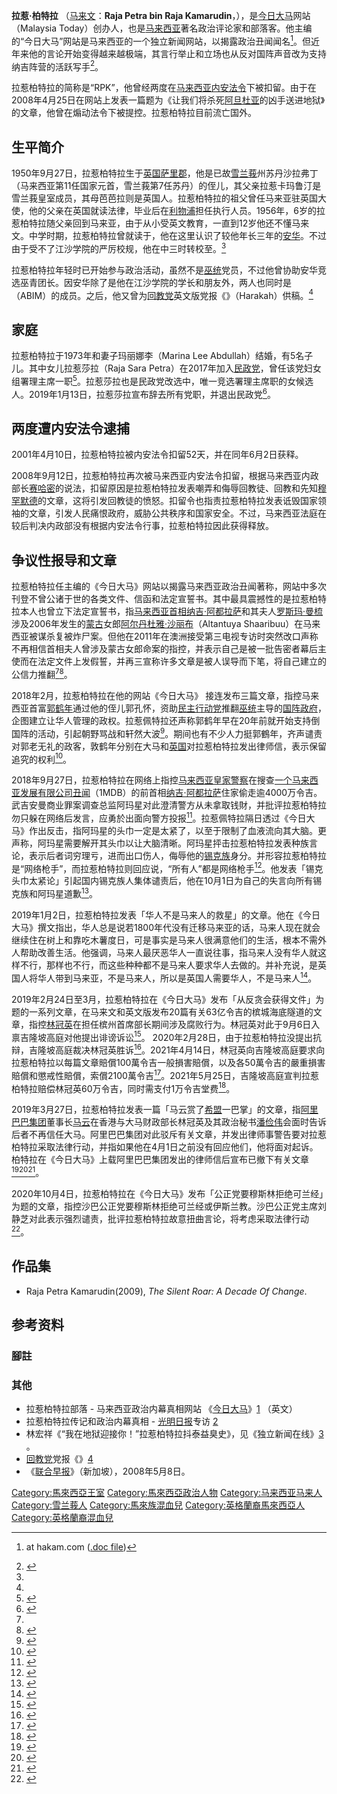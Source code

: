 {{Citation style|time=2018-01-14}}
{{Infobox Person
|name        = 拉惹柏特拉
|image       = File:RPK_at_Dang_Wangi.JPG
|image_size  = 200px
|alt         = 
|caption     = 拉惹柏特拉2007年在金马警区总部，左方是其配偶
|birth_name  = Raja Petra bin Raja Kamarudin
|birth_date  = {{Birth date and age|1950|09|27}}
|birth_place = [[英国|英国]][[萨里郡|萨里郡]]
|death_date  = <!-- {{Death date and age|YYYY|MM|DD|YYYY|MM|DD}} -->
|death_place = 
|other_names = RPK
|known_for   = 
|occupation  = [[社运|社运]]分子、专栏作家
|nationality = {{MAS}}
|children    = Raja Suraya<br>Raja Azman<br>Raja Shahril<br>Raja Azmir<br>拉惹莎拉
| spouse         =Marina Lee Abdullah
| issue          =Raja Suraya<br>Raja Azman<br>Raja Shahril<br>Raja Azmir<br>Raja Sara
}}

'''拉惹·柏特拉''' （[[马来文|马来文]]：'''Raja Petra bin Raja Kamarudin'''，{{bd|1950年|9月27日}}），是[[今日大马|今日大马]]网站（Malaysia Today）创办人，也是[[马来西亚|马来西亚]]著名政治评论家和部落客。他主编的“今日大马”网站是马来西亚的一个独立新闻网站，以揭露政治丑闻闻名<ref name="Appellate Jurisdiction">{{webarchive |url=https://web.archive.org/web/20030318185412/http://www.hakam.org/rajapetra.doc |date=18 March 2003 |title=Appellate Jurisdiction involving the detention of Raja Petra Kamarudin under the ISA (2001) }} at hakam.com ([http://www.hakam.org/rajapetra.doc .doc file])</ref>。但近年来他的言论开始变得越来越极端，其言行举止和立场也从反对国阵声音改为支持纳吉阵营的活跃写手<ref name=":0">{{Cite web|title=也说拉惹柏特拉的翻转立场|url=https://www.malaysiakini.com/news/161734|accessdate=|date=2011-04-17|last=天堂鸟|work=Malaysiakini|language=zh|archive-url=https://web.archive.org/web/20201011080516/https://www.malaysiakini.com/news/161734|archive-date=2020-10-11|dead-url=no}}</ref>。

拉惹柏特拉的简称是“RPK”，他曾经两度在[[马来西亚内安法令|马来西亚内安法令]]下被扣留。由于在2008年4月25日在网站上发表一篇题为《让我们将杀死[[:阿尔丹杜雅·沙丽布|阿旦杜亚]]的凶手送进地狱》的文章，他曾在煽动法令下被提控。拉惹柏特拉目前流亡国外。

==生平简介==
1950年9月27日，拉惹柏特拉生于[[英国|英国]][[萨里郡|萨里郡]]，他是已故[[雪兰莪|雪兰莪]]州苏丹沙拉弗丁（马来西亚第11任国家元首，雪兰莪第7任苏丹）的侄儿，其父亲拉惹卡玛鲁汀是雪兰莪皇室成员，其母芭芭拉则是英国人。拉惹柏特拉的祖父曾任马来亚驻英国大使，他的父亲在英国就读法律，毕业后在[[利物浦|利物浦]]担任执行人员。1956年，6岁的拉惹柏特拉随父亲回到马来亚，由于从小受英文教育，一直到12岁他还不懂马来文。中学时期，拉惹柏特拉曾就读于{{tsl|en|Malay College Kuala Kangsar|江沙马来学院}}，他在这里认识了较他年长三年的[[安华|安华]]。不过由于受不了江沙学院的严厉校规，他在中三时转校至{{tsl|en|Victoria Institution|维多利亚学院}}。<ref name="Appellate Jurisdiction"/>

拉惹柏特拉年轻时已开始参与政治活动，虽然不是[[巫统|巫统]]党员，不过他曾协助安华竞选巫青团长。因安华除了是他在江沙学院的学长和朋友外，两人也同时是{{tsl|ms|Angkatan Belia Islam Malaysia|马来西亚回教青年组织}}（ABIM）的成员。之后，他又曾为[[:泛马回教党|回教党]]英文版党报《{{tsl|ms|Harakah|哈拉卡报}}》（Harakah）供稿。<ref name="Appellate Jurisdiction"/>

==家庭==
拉惹柏特拉于1973年和妻子玛丽娜李（Marina Lee Abdullah）结婚，有5名子儿。其中女儿拉惹莎拉（Raja Sara Petra）在2017年加入[[马来西亚民政运动党|民政党]]，曾任该党妇女组署理主席一职<ref>{{Cite web|title=拉惹柏特拉女儿加入民政党|url=https://www.malaysiakini.com/news/387903|accessdate=|date=2017-07-09|work=Malaysiakini|language=zh|archive-url=https://web.archive.org/web/20170711235322/http://www.malaysiakini.com/news/387903|archive-date=2017-07-11|dead-url=no}}</ref>。拉惹莎拉也是民政党改选中，唯一竞选署理主席职的女候选人。2019年1月13日，拉惹莎拉宣布辞去所有党职，并退出民政党<ref>{{Cite web|title=拉惹柏特拉女儿 裸辞退出民政党|url=https://www.chinapress.com.my/20190113/%e6%8b%89%e6%83%b9%e6%9f%8f%e7%89%b9%e6%8b%89%e5%a5%b3%e5%84%bf-%e8%a3%b8%e8%be%9e%e9%80%80%e5%87%ba%e6%b0%91%e6%94%bf%e5%85%9a/|accessdate=|date=2019-01-13|work=中國報 China Press|language=en-US}}</ref>。

==两度遭内安法令逮捕==
2001年4月10日，拉惹柏特拉被内安法令扣留52天，并在同年6月2日获释。{{来源请求}} 

2008年9月12日，拉惹柏特拉再次被马来西亚内安法令扣留，根据马来西亚内政部长[[赛哈密|赛哈密]]的说法，扣留原因是拉惹柏特拉发表嘲弄和侮辱回教徒、回教和先知[[穆罕默德|穆罕默德]]的文章，这将引发回教徒的愤怒。扣留令也指责拉惹柏特拉发表诋毁国家领袖的文章，引发人民痛恨政府，威胁公共秩序和国家安全。不过，马来西亚法庭在较后判决内政部没有根据内安法令行事，拉惹柏特拉因此获得释放。

==争议性报导和文章==
拉惹柏特拉任主编的《今日大马》网站以揭露马来西亚政治丑闻著称，网站中多次刊登不曾公诸于世的各类文件、信函和法定宣誓书。其中最具震撼性的是拉惹柏特拉本人也曾立下法定宣誓书，指[[马来西亚首相|马来西亚首相]][[纳吉·阿都拉萨|纳吉·阿都拉萨]]和其夫人[[罗斯玛·曼梳|罗斯玛·曼梳]]涉及2006年发生的[[蒙古国|蒙古]]女郎[[阿尔丹杜雅·沙丽布谋杀案|阿尔丹杜雅·沙丽布]]（Altantuya Shaaribuu）在马来西亚被谋杀复被炸尸案。但他在2011年在澳洲接受第三电视专访时突然改口声称不再相信首相夫人曾涉及蒙古女郎命案的指控，并表示自己是被一批告密者幕后主使而在法定文件上发假誓，并再三宣称许多文章是被人误导而下笔，将自己建立的公信力推翻<ref name=":0" /><ref>{{Cite web|title=: 柏特拉第三电视专访急转弯不再相信罗斯玛涉及蒙女案|url=http://malaysiakinicn.blogspot.com/2011/04/blog-post_8809.html|accessdate=|date=2011-04-13|last=当今大马}}</ref>。

2018年2月，拉惹柏特拉在他的网站《今日大马》 接连发布三篇文章，指控马来西亚首富[[郭鶴年|郭鹤年]]通过他的侄儿郭孔怀，资助[[民主行动党_(马来西亚)|民主行动党]]推翻[[馬來民族統一機構|巫统]]主导的[[國民陣線|国阵政府]]，企图建立让华人管理的政权。拉惹佩特拉还声称郭鹤年早在20年前就开始支持倒国阵的活动，引起朝野骂战和轩然大波<ref>{{Cite web|title=《今日大马》撤三篇指控郭鹤年文章|url=https://www.malaysiakini.com/news/414468|accessdate=|date=2018-03-05|work=Malaysiakini|language=zh|archive-url=https://web.archive.org/web/20201011153143/https://www.malaysiakini.com/news/414468|archive-date=2020-10-11|dead-url=no}}</ref>。期间也有不少人力挺郭鶴年，齐声谴责对郭老无礼的政客，敦鹤年分别在大马和[[英国|英国]]对拉惹柏特拉发出律师信，表示保留追究的权利<ref>{{Cite web|title=郭鹤年第二度发声明 感谢马来西亚人为他发声力挺|url=https://www.orientaldaily.com.my/news/nation/2018/03/06/234198|accessdate=|date=2018-03-06|work=東方網 馬來西亞東方日報|language=zh-Hans|archive-url=https://web.archive.org/web/20201011153149/https://www.orientaldaily.com.my/news/nation/2018/03/06/234198|archive-date=2020-10-11|dead-url=no}}</ref>。

2018年9月27日，拉惹柏特拉在网络上指控[[马来西亚皇家警察|马来西亚皇家警察]]在搜查[[一个马来西亚发展有限公司丑闻|一个马来西亚发展有限公司丑闻]]（1MDB）的前首相[[纳吉·阿都拉萨|纳吉·阿都拉萨]]住家偷走逾4000万令吉。武吉安曼商业罪案调查总监阿玛星对此澄清警方从未拿取钱財，并批评拉惹柏特拉勿只躲在网络后发言，应勇於出面向警方投报<ref>{{Cite web|title=【搜查公寓传窃4330万】阿玛星澄清 警方从未拿取钱財|url=http://news.seehua.com/?p=394674|accessdate=|date=2018-09-28|last=大平|work=马来西亚诗华日报新闻网|language=zh-CN|archive-url=https://web.archive.org/web/20181206105400/http://news.seehua.com/?p=394674|archive-date=2018-12-06|dead-url=no}}</ref>。拉惹佩特拉隔日透过《今日大马》作出反击，指阿玛星的头巾一定是太紧了，以至于限制了血液流向其大脑。更声称，阿玛星需要解开其头巾以让大脑清晰。阿玛星抨击拉惹柏特拉发表种族言论，表示后者词穷理亏，进而出口伤人，侮辱他的[[锡克教|锡克族]]身分。并形容拉惹柏特拉是“网络枪手”，而拉惹柏特拉则回应说，“所有人”都是网络枪手<ref>{{Cite web|title=阿玛星斥拉惹佩特拉 词穷理亏后出口伤人|url=https://www.enanyang.my/node/217227|accessdate=|date=2018-09-29|work=www.enanyang.my|language=zh-hans}}</ref>。他发表「锡克头巾太紧论」引起国内锡克族人集体谴责后，他在10月1日为自己的失言向所有锡克族和阿玛星道歉<ref>{{Cite web|title=无意羞辱锡克族，拉惹柏特拉道歉|url=https://www.malaysiakini.com/news/445570|accessdate=|date=2018-10-01|work=Malaysiakini|language=zh|archive-url=https://web.archive.org/web/20181002123043/https://www.malaysiakini.com/news/445570|archive-date=2018-10-02|dead-url=no}}</ref>。

2019年1月2日，拉惹柏特拉发表「华人不是马来人的救星」的文章。他在《今日大马》撰文指出，华人总是说若1800年代没有迁移马来亚的话，马来人现在就会继续住在树上和靠吃木薯度日，可是事实是马来人很满意他们的生活，根本不需外人帮助改善生活。他强调，马来人最厌恶华人一直说往事，指马来人没有华人就这样不行，那样也不行，而这些种种都不是马来人要求华人去做的。并补充说，是英国人将华人带到马来亚，不是马来人，所以是英国人需要华人，不是马来人<ref>{{Cite web|title=大马靠华人才得以发展？拉惹柏特拉：马来人没要求华人这样做！  精彩大马|url=https://www.cincainews.com/news/malaysia/2019/01/02/20190102-raja-petra-malay-never-beg-chinese-to-develop-this-country/1708472|accessdate=|last=综合报导|first=2019年 1月 02日 星期三 07:18 下午 Myt|work=www.cincainews.com|language=zh}}</ref>。

2019年2月24日至3月，拉惹柏特拉在《今日大马》发布「从反贪会获得文件」为题的一系列文章，在马来文和英文版发布20篇有关63亿令吉的槟城海底隧道的文章，指控[[林冠英|林冠英]]在担任槟州首席部长期间涉及腐败行为。林冠英对此于9月6日入禀吉隆坡高庭对他提出诽谤诉讼<ref>{{Cite web|title=发布10篇槟海隧文章 林冠英诉柏特拉诽谤 中國報|url=https://www.chinapress.com.my/20191021/%e5%8f%91%e5%b8%8310%e7%af%87%e6%a7%9f%e6%b5%b7%e9%9a%a7%e6%96%87%e7%ab%a0-%e6%9e%97%e5%86%a0%e8%8b%b1%e8%af%89%e6%9f%8f%e7%89%b9%e6%8b%89%e8%af%bd%e8%b0%a4/|accessdate=2020-10-10|work=中國報 China Press|language=en-US}}</ref>。 2020年2月28日，由于拉惹柏特拉没提出抗辩，吉隆坡高庭裁决林冠英胜诉<ref>{{Cite web|title=林冠英诉柏特拉诽谤案·高庭821估算赔偿|url=https://www.sinchew.com.my/content/content_2299394.html|accessdate=2020-10-10|work=www.sinchew.com.my|archive-date=2020-10-11|archive-url=https://web.archive.org/web/20201011232725/https://www.sinchew.com.my/content/content_2299394.html|dead-url=no}}</ref>。2021年4月14日，林冠英向吉隆坡高庭要求向拉惹柏特拉以每篇文章賠償100萬令吉一般損害賠償，以及各50萬令吉的嚴重損害賠償和懲戒性賠償，索償2100萬令吉<ref>{{Cite web|title=起诉拉惹柏特拉诽谤 林冠英索偿2100万|url=https://www.kwongwah.com.my/20210414/%e8%b5%b7%e8%af%89%e4%bd%a9%e7%89%b9%e6%8b%89%e8%af%bd%e8%b0%a4-%e6%9e%97%e5%86%a0%e8%8b%b1%e7%b4%a2%e5%81%bf2100%e4%b8%87/|accessdate=|date=2021-04-14|work=光华网|language=en-US|archive-url=https://web.archive.org/web/20210417234157/https://www.kwongwah.com.my/20210414/%e8%b5%b7%e8%af%89%e4%bd%a9%e7%89%b9%e6%8b%89%e8%af%bd%e8%b0%a4-%e6%9e%97%e5%86%a0%e8%8b%b1%e7%b4%a2%e5%81%bf2100%e4%b8%87/|archive-date=2021-04-17|dead-url=no}}</ref>。2021年5月25日，吉隆坡高庭宣判拉惹柏特拉赔偿林冠英60万令吉，同时需支付1万令吉堂费<ref>{{Cite web|title=高庭谕令拉惹拍特拉赔偿林冠英60万|url=https://www.orientaldaily.com.my/news/nation/2021/05/25/413737|access-date=|date=2021-05-25|work=東方網 馬來西亞東方日報|language=zh-Hans|archive-date=2021-12-10|archive-url=https://web.archive.org/web/20211210050748/https://www.orientaldaily.com.my/news/nation/2021/05/25/413737}}</ref>。

2019年3月27日，拉惹柏特拉发表一篇「马云赏了[[希望聯盟|希盟]]一巴掌」的文章，指[[阿里巴巴集团|阿里巴巴集团]]董事长[[马云|马云]]在香港与大马财政部长林冠英及其政治秘书[[潘俭伟|潘俭伟]]会面时告诉后者不再信任大马。阿里巴巴集团对此驳斥有关文章，并发出律师事警告要对拉惹柏特拉采取法律行动，并指如果他在4月1日之前没有回应他们，他将面对起诉。柏特拉在《今日大马》上载阿里巴巴集团发出的律师信后宣布已撤下有关文章<ref>{{Cite web|title=阿里巴巴发函恫言采法律行动·拉惹柏特拉撤“马云”|url=https://www.sinchew.com.my/content/2019-03/29/content_2029994.html|accessdate=|date=2019-03-29|work=www.sinchew.com.my}}</ref><ref>{{Cite web|title=拉惹柏特接律师信 撤“马云打脸希盟”文章|url=https://www.chinapress.com.my/20190330/%e6%8b%89%e6%83%b9%e6%9f%8f%e7%89%b9%e6%8e%a5%e5%be%8b%e5%b8%88%e4%bf%a1-%e6%92%a4%e9%a9%ac%e4%ba%91%e6%89%93%e8%84%b8%e5%b8%8c%e7%9b%9f%e6%96%87%e7%ab%a0/|accessdate=|date=2019-03-30|work=中國報 China Press|language=en-US|archive-url=https://web.archive.org/web/20200808114027/https://www.chinapress.com.my/20190330/%E6%8B%89%E6%83%B9%E6%9F%8F%E7%89%B9%E6%8E%A5%E5%BE%8B%E5%B8%88%E4%BF%A1-%E6%92%A4%E9%A9%AC%E4%BA%91%E6%89%93%E8%84%B8%E5%B8%8C%E7%9B%9F%E6%96%87%E7%AB%A0/|archive-date=2020-08-08|dead-url=no}}</ref><ref>{{Cite web|title=诽谤马云“打脸”林冠英，柏特拉收律师信后撤文章|url=https://www.malaysiakini.com/news/470034|accessdate=|date=2019-03-29|work=Malaysiakini|language=zh|archive-url=https://web.archive.org/web/20190402161222/https://www.malaysiakini.com/news/470034|archive-date=2019-04-02|dead-url=no}}</ref>。

2020年10月4日，拉惹柏特拉在《今日大马》发布「公正党要穆斯林拒绝可兰经」为题的文章，指控沙巴公正党要穆斯林拒绝可兰经或伊斯兰教。沙巴公正党主席刘静芝对此表示强烈谴责，批评拉惹柏特拉故意扭曲言论，将考虑采取法律行动<ref>{{Cite web|title=【被指让穆斯林拒绝可兰经风波】刘静芝声明被曲解 探讨起诉部落客诽谤|url=https://www.kwongwah.com.my/20201006/%e3%80%90%e8%a2%ab%e6%8c%87%e8%ae%a9%e7%a9%86%e6%96%af%e6%9e%97%e6%8b%92%e7%bb%9d%e5%8f%af%e5%85%b0%e7%bb%8f%e9%a3%8e%e6%b3%a2%e3%80%91%e5%88%98%e9%9d%99%e8%8a%9d%e5%a3%b0%e6%98%8e%e8%a2%ab%e6%9b%b2/|accessdate=|date=2020-10-06|work=光华网|language=en-US|archive-url=https://web.archive.org/web/20201030143218/https://www.kwongwah.com.my/20201006/%E3%80%90%E8%A2%AB%E6%8C%87%E8%AE%A9%E7%A9%86%E6%96%AF%E6%9E%97%E6%8B%92%E7%BB%9D%E5%8F%AF%E5%85%B0%E7%BB%8F%E9%A3%8E%E6%B3%A2%E3%80%91%E5%88%98%E9%9D%99%E8%8A%9D%E5%A3%B0%E6%98%8E%E8%A2%AB%E6%9B%B2/|archive-date=2020-10-30|dead-url=no}}</ref>。

==作品集==
* Raja Petra Kamarudin(2009), ''The Silent Roar: A Decade Of Change''.

==参考资料==
===腳註===
{{reflist}}

===其他===
* 拉惹柏特拉部落 - 马来西亚政治内幕真相网站 《[[今日大马|今日大马]]》[http://www.malaysia-today.net] {{Wayback|url=http://www.malaysia-today.net/ |date=20210323013658 }}（英文）
* 拉惹柏特拉传记和政治内幕真相 - [[:光明日報_(馬來西亞)|光明日报]]专访 [https://web.archive.org/web/20080710113104/http://www.guangming.com.my/node/29657?tid=5]
* 林宏祥《“我在地狱迎接你！”拉惹柏特拉抖泰益臭史》，见《独立新闻在线》[http://www.merdekareview.com/news.php?n=4573] {{Wayback|url=http://www.merdekareview.com/news.php?n=4573 |date=20100907032650 }}。
* [[:泛马回教党|回教党]]党报《{{le|哈拉卡 (報紙)|Harakah (newspaper)|哈拉卡}}》[http://en.wikipedia.org/wiki/Harakah] {{Wayback|url=http://en.wikipedia.org/wiki/Harakah |date=20170408080642 }}
* 《[[联合早报|联合早报]]》（新加坡），2008年5月8日。

{{Authority control}}
{{DEFAULTSORT:Raja Petra Kamarudin}}
[[Category:馬來西亞王室|Category:馬來西亞王室]]
[[Category:馬來西亞政治人物|Category:馬來西亞政治人物]]
[[Category:马来西亚马来人|Category:马来西亚马来人]]
[[Category:雪兰莪人|Category:雪兰莪人]]
[[Category:馬來族混血兒|Category:馬來族混血兒]]
[[Category:英格蘭裔馬來西亞人|Category:英格蘭裔馬來西亞人]]
[[Category:英格蘭裔混血兒|Category:英格蘭裔混血兒]]